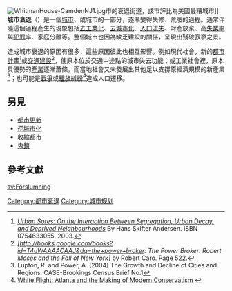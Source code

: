 {{NoteTA
|zh-cn:城市衰退; zh-hk:城市衰退; zh-tw:城市衰敗;
|zh-cn:城市规划; zh-hk:城市規劃; zh-tw:都市計畫;
}}
[[File:WhitmanHouse-CamdenNJ1.jpg|thumb]]市的衰退街道，該市評比為美國最糟城市]]
'''城市衰退'''（{{Lang-en|urban decay}}）是一個[[城市|城市]]、或城市的一部分，逐漸變得失修、荒廢的過程。通常伴隨這個過程產生的現象包括[[去工業化|去工業化]]、[[去城市化|去城市化]]、[[人口不足|人口流失]]、財產放棄、高[[失業率|失業率]]與[[犯罪|犯罪]]率、家庭分離等。整個城市也因為缺乏建設的關係，呈現出殘破寂寥之景。

造成城市衰退的原因有很多，這些原因彼此也相互影響。例如現代社會，新的[[都市計畫|都市計畫]]<ref>''[http://books.google.com/books?id=uf0vS1A-0dkC Urban Sores: On the Interaction Between Segregation, Urban Decay, and Deprived Neighbourhoods] {{Wayback|url=http://books.google.com/books?id=uf0vS1A-0dkC |date=20110511121857 }}'' By Hans Skifter Andersen. ISBN 0754633055. 2003.</ref>或[[交通|交通]][[建設|建設]]<ref>''[http://books.google.com/books?id=T4uWAAAACAAJ&dq=the+power+broker: The Power Broker: Robert Moses and the Fall of New York]'' by Robert Caro. Page 522.</ref>，使原本位於交通中途點的城市失去功能；或工業社會裡，原本具優勢的[[產業|產業]]逐漸蕭條，而當地社會又未發展出其他足以支撐原經濟規模的新產業<ref>Lupton, R. and Power, A. (2004) The Growth and Decline of Cities and Regions. CASE-Brookings Census Brief No.1</ref>；也可能是[[戰爭|戰爭]]或[[種族糾紛|種族糾紛]]<ref>[http://press.princeton.edu/chapters/i8043.html White Flight: Atlanta and the Making of Modern Conservatism] {{webarchive|url=https://web.archive.org/web/20070610090055/http://press.princeton.edu/chapters/i8043.html |date=2007-06-10 }}</ref>造成人口遷移。

==另見==
*[[都市更新|都市更新]]
*[[逆城市化|逆城市化]]
*[[收縮都市|收縮都市]]
*[[鬼鎮|鬼鎮]]

==參考文獻==
<div class="references-small">
<references />
</div>

{{城市与区域规划}}

{{geo-term-stub}}

[[Category:都市衰退|Category:都市衰退]]
[[Category:城市规划|Category:城市规划]]

[[sv:Förslumning|sv:Förslumning]]